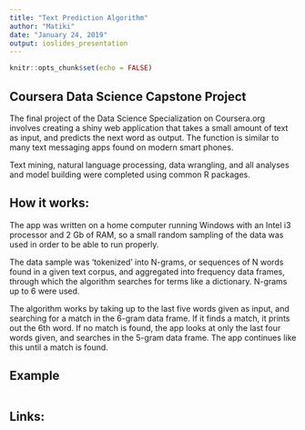 ```yaml
---
title: "Text Prediction Algorithm"
author: "Matiki"
date: "January 24, 2019"
output: ioslides_presentation
---
```


```r
knitr::opts_chunk$set(echo = FALSE)
```

## Coursera Data Science Capstone Project

The final project of the Data Science Specialization on Coursera.org involves 
creating a shiny web application that takes a small amount of text as input,
and predicts the next word as output. The function is similar to many text 
messaging apps found on modern smart phones.

Text mining, natural language processing, data wrangling, and all analyses and 
model building were completed using common R packages.

## How it works:

The app was written on a home computer running Windows with an Intel i3 processor 
and 2 Gb of RAM, so a small random sampling of the data was used in order to be
able to run properly. 

The data sample was 'tokenized' into N-grams, or sequences of N words found in a
given text corpus, and aggregated into frequency data frames, through which the 
algorithm searches for terms like a dictionary. N-grams up to 6 were used.

The algorithm works by taking up to the last five words given as input, and 
searching for a match in the 6-gram data frame. If it finds a match, it prints 
out the 6th word. If no match is found, the app looks at only the last four words
given, and searches in the 5-gram data frame. The app continues like this until a 
match is found.

## Example

```r

```

## Links:

```r
```

